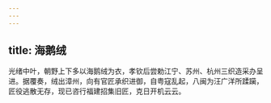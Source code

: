 ```yaml
---
---
---
```

title: 海鹅绒
---



光绪中叶，朝野上下多以海鹅绒为衣，孝钦后尝勅江宁、苏州、杭州三织造采办呈进。据覆奏，绒出漳州，向有官匠承织进御，自粤寇乱起，八闽为汪广洋所蹂躏，匠役逃散无存，现已咨行福建招集旧匠，克日开机云云。